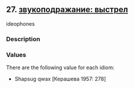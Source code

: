## 27. <a href =  'https://agricolamz.github.io/The_Circassian_Isoglosses_Database/27.html'>звукоподражание: выстрел</a>
ideophones

### Description



### Values
There are the following value for each idiom:

* Shapsug  qwax [Керашева 1957: 278] 

